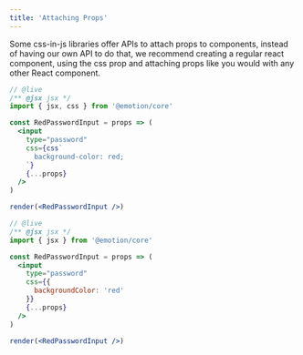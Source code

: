 ```yaml
---
title: 'Attaching Props'
---
```



Some css-in-js libraries offer APIs to attach props to components, instead of having our own API to do that, we recommend creating a regular react component, using the css prop and attaching props like you would with any other React component.

<StyleSyntaxQuestion />

<ConditionalFromQuestion question="syntax" answer="string">

```jsx
// @live
/** @jsx jsx */
import { jsx, css } from '@emotion/core'

const RedPasswordInput = props => (
  <input
    type="password"
    css={css`
      background-color: red;
    `}
    {...props}
  />
)

render(<RedPasswordInput />)
```

</ConditionalFromQuestion>

<ConditionalFromQuestion question="syntax" answer="object">

```jsx
// @live
/** @jsx jsx */
import { jsx } from '@emotion/core'

const RedPasswordInput = props => (
  <input
    type="password"
    css={{
      backgroundColor: 'red'
    }}
    {...props}
  />
)

render(<RedPasswordInput />)
```

</ConditionalFromQuestion>
